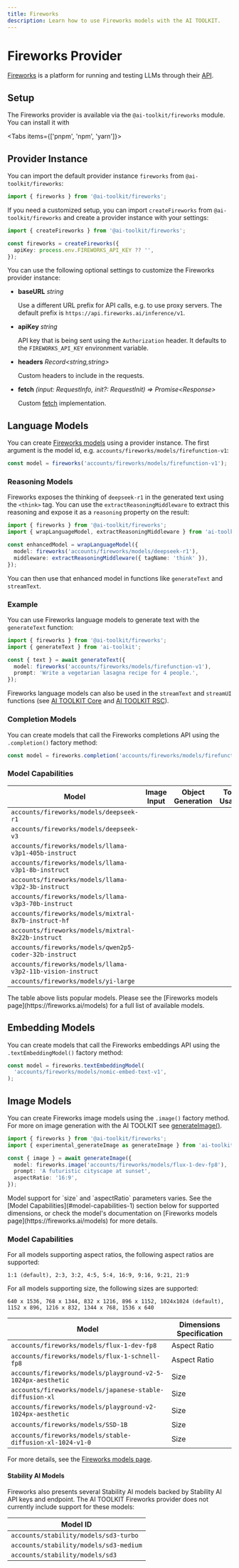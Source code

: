 ```yaml
---
title: Fireworks
description: Learn how to use Fireworks models with the AI TOOLKIT.
---
```


# Fireworks Provider

[Fireworks](https://fireworks.ai/) is a platform for running and testing LLMs through their [API](https://readme.fireworks.ai/).

## Setup

The Fireworks provider is available via the `@ai-toolkit/fireworks` module. You can install it with

<Tabs items={['pnpm', 'npm', 'yarn']}>
  <Tab>
    <Snippet text="pnpm add @ai-toolkit/fireworks" dark />
  </Tab>
  <Tab>
    <Snippet text="npm install @ai-toolkit/fireworks" dark />
  </Tab>
  <Tab>
    <Snippet text="yarn add @ai-toolkit/fireworks" dark />
  </Tab>
</Tabs>

## Provider Instance

You can import the default provider instance `fireworks` from `@ai-toolkit/fireworks`:

```ts
import { fireworks } from '@ai-toolkit/fireworks';
```

If you need a customized setup, you can import `createFireworks` from `@ai-toolkit/fireworks`
and create a provider instance with your settings:

```ts
import { createFireworks } from '@ai-toolkit/fireworks';

const fireworks = createFireworks({
  apiKey: process.env.FIREWORKS_API_KEY ?? '',
});
```

You can use the following optional settings to customize the Fireworks provider instance:

- **baseURL** _string_

  Use a different URL prefix for API calls, e.g. to use proxy servers.
  The default prefix is `https://api.fireworks.ai/inference/v1`.

- **apiKey** _string_

  API key that is being sent using the `Authorization` header. It defaults to
  the `FIREWORKS_API_KEY` environment variable.

- **headers** _Record&lt;string,string&gt;_

  Custom headers to include in the requests.

- **fetch** _(input: RequestInfo, init?: RequestInit) => Promise&lt;Response&gt;_

  Custom [fetch](https://developer.mozilla.org/en-US/docs/Web/API/fetch) implementation.

## Language Models

You can create [Fireworks models](https://fireworks.ai/models) using a provider instance.
The first argument is the model id, e.g. `accounts/fireworks/models/firefunction-v1`:

```ts
const model = fireworks('accounts/fireworks/models/firefunction-v1');
```

### Reasoning Models

Fireworks exposes the thinking of `deepseek-r1` in the generated text using the `<think>` tag.
You can use the `extractReasoningMiddleware` to extract this reasoning and expose it as a `reasoning` property on the result:

```ts
import { fireworks } from '@ai-toolkit/fireworks';
import { wrapLanguageModel, extractReasoningMiddleware } from 'ai-toolkit';

const enhancedModel = wrapLanguageModel({
  model: fireworks('accounts/fireworks/models/deepseek-r1'),
  middleware: extractReasoningMiddleware({ tagName: 'think' }),
});
```

You can then use that enhanced model in functions like `generateText` and `streamText`.

### Example

You can use Fireworks language models to generate text with the `generateText` function:

```ts
import { fireworks } from '@ai-toolkit/fireworks';
import { generateText } from 'ai-toolkit';

const { text } = await generateText({
  model: fireworks('accounts/fireworks/models/firefunction-v1'),
  prompt: 'Write a vegetarian lasagna recipe for 4 people.',
});
```

Fireworks language models can also be used in the `streamText` and `streamUI` functions (see [AI TOOLKIT Core](/docs/ai-toolkit-core) and [AI TOOLKIT RSC](/docs/ai-toolkit-rsc)).

### Completion Models

You can create models that call the Fireworks completions API using the `.completion()` factory method:

```ts
const model = fireworks.completion('accounts/fireworks/models/firefunction-v1');
```

### Model Capabilities

| Model                                                      | Image Input         | Object Generation   | Tool Usage          | Tool Streaming      |
| ---------------------------------------------------------- | ------------------- | ------------------- | ------------------- | ------------------- |
| `accounts/fireworks/models/deepseek-r1`                    | <Cross size={18} /> | <Check size={18} /> | <Cross size={18} /> | <Cross size={18} /> |
| `accounts/fireworks/models/deepseek-v3`                    | <Cross size={18} /> | <Check size={18} /> | <Check size={18} /> | <Cross size={18} /> |
| `accounts/fireworks/models/llama-v3p1-405b-instruct`       | <Cross size={18} /> | <Check size={18} /> | <Check size={18} /> | <Check size={18} /> |
| `accounts/fireworks/models/llama-v3p1-8b-instruct`         | <Cross size={18} /> | <Check size={18} /> | <Check size={18} /> | <Cross size={18} /> |
| `accounts/fireworks/models/llama-v3p2-3b-instruct`         | <Cross size={18} /> | <Check size={18} /> | <Check size={18} /> | <Cross size={18} /> |
| `accounts/fireworks/models/llama-v3p3-70b-instruct`        | <Cross size={18} /> | <Check size={18} /> | <Check size={18} /> | <Cross size={18} /> |
| `accounts/fireworks/models/mixtral-8x7b-instruct-hf`       | <Cross size={18} /> | <Check size={18} /> | <Check size={18} /> | <Cross size={18} /> |
| `accounts/fireworks/models/mixtral-8x22b-instruct`         | <Cross size={18} /> | <Check size={18} /> | <Check size={18} /> | <Cross size={18} /> |
| `accounts/fireworks/models/qwen2p5-coder-32b-instruct`     | <Cross size={18} /> | <Check size={18} /> | <Check size={18} /> | <Cross size={18} /> |
| `accounts/fireworks/models/llama-v3p2-11b-vision-instruct` | <Check size={18} /> | <Check size={18} /> | <Check size={18} /> | <Cross size={18} /> |
| `accounts/fireworks/models/yi-large`                       | <Cross size={18} /> | <Check size={18} /> | <Check size={18} /> | <Cross size={18} /> |

<Note>
  The table above lists popular models. Please see the [Fireworks models
  page](https://fireworks.ai/models) for a full list of available models.
</Note>

## Embedding Models

You can create models that call the Fireworks embeddings API using the `.textEmbeddingModel()` factory method:

```ts
const model = fireworks.textEmbeddingModel(
  'accounts/fireworks/models/nomic-embed-text-v1',
);
```

## Image Models

You can create Fireworks image models using the `.image()` factory method.
For more on image generation with the AI TOOLKIT see [generateImage()](/docs/reference/ai-toolkit-core/generate-image).

```ts
import { fireworks } from '@ai-toolkit/fireworks';
import { experimental_generateImage as generateImage } from 'ai-toolkit';

const { image } = await generateImage({
  model: fireworks.image('accounts/fireworks/models/flux-1-dev-fp8'),
  prompt: 'A futuristic cityscape at sunset',
  aspectRatio: '16:9',
});
```

<Note>
  Model support for `size` and `aspectRatio` parameters varies. See the [Model
  Capabilities](#model-capabilities-1) section below for supported dimensions,
  or check the model's documentation on [Fireworks models
  page](https://fireworks.ai/models) for more details.
</Note>

### Model Capabilities

For all models supporting aspect ratios, the following aspect ratios are supported:

`1:1 (default), 2:3, 3:2, 4:5, 5:4, 16:9, 9:16, 9:21, 21:9`

For all models supporting size, the following sizes are supported:

`640 x 1536, 768 x 1344, 832 x 1216, 896 x 1152, 1024x1024 (default), 1152 x 896, 1216 x 832, 1344 x 768, 1536 x 640`

| Model                                                        | Dimensions Specification |
| ------------------------------------------------------------ | ------------------------ |
| `accounts/fireworks/models/flux-1-dev-fp8`                   | Aspect Ratio             |
| `accounts/fireworks/models/flux-1-schnell-fp8`               | Aspect Ratio             |
| `accounts/fireworks/models/playground-v2-5-1024px-aesthetic` | Size                     |
| `accounts/fireworks/models/japanese-stable-diffusion-xl`     | Size                     |
| `accounts/fireworks/models/playground-v2-1024px-aesthetic`   | Size                     |
| `accounts/fireworks/models/SSD-1B`                           | Size                     |
| `accounts/fireworks/models/stable-diffusion-xl-1024-v1-0`    | Size                     |

For more details, see the [Fireworks models page](https://fireworks.ai/models).

#### Stability AI Models

Fireworks also presents several Stability AI models backed by Stability AI API
keys and endpoint. The AI TOOLKIT Fireworks provider does not currently include
support for these models:

| Model ID                               |
| -------------------------------------- |
| `accounts/stability/models/sd3-turbo`  |
| `accounts/stability/models/sd3-medium` |
| `accounts/stability/models/sd3`        |
